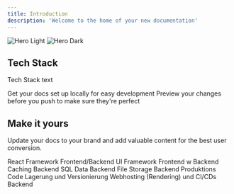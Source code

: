 ```yaml
---
title: Introduction
description: 'Welcome to the home of your new documentation'
---
```


<img
  className="block dark:hidden"
  src="/images/hero-light.svg"
  alt="Hero Light"
/>
<img
  className="hidden dark:block"
  src="/images/hero-dark.svg"
  alt="Hero Dark"
/>

## Tech Stack

Tech Stack text

<CardGroup cols={2}>
  <Card
    title="Edit Your Docs"
    icon="pen-to-square"
    href="https://mintlify.com/docs/quickstart"
  >
    Get your docs set up locally for easy development
  </Card>
  <Card
    title="Preview Changes"
    icon="image"
    href="https://mintlify.com/docs/development"
  >
    Preview your changes before you push to make sure they're perfect
  </Card>
</CardGroup>

## Make it yours

Update your docs to your brand and add valuable content for the best user conversion.

<CardGroup cols={2}>
  <Card
    title="Next.js"
    icon="bolt-lightning"
    href="https://nextjs.org/"
  >
    React Framework
    <Note>Frontend/Backend</Note>
  </Card>
  <Card
    title="React"
    icon="react"
    href="https://react.dev/"
  >
    UI Framework
    <Note>Frontend</Note>
  </Card>
  <Card
    title="Clerk Auth"
    icon="key"
    href="https://clerk.com/"
  >
    w
    <Note>Backend</Note>
  </Card>
  <Card
    title="Upstash Redis Cache"
    icon="repeat"
    href="https://upstash.com/"
  >
    Caching
    <Note>Backend</Note>
  </Card>
  <Card
    title="PlanetScale"
    icon="planet-ringed"
    href="https://planetscale.com/"
  >
    SQL Data
    <Note>Backend</Note>
  </Card>
  <Card
    title="Cloudflare"
    icon="cloudflare"
    href="https://cloudflare.com/"
  >
    File Storage
    <Note>Backend</Note>
  </Card>
  <Card
    title="GitHub"
    icon="github"
    href="https://github.com/"
  >
    Produktions Code Lagerung und Versionierung 
  </Card>
  <Card
    title="Vercel"
    icon="globe"
    href="https://vercel.com/"
  >
    Webhosting (Rendering) und CI/CDs 
    <Note>Backend</Note>
  </Card>
</CardGroup>
